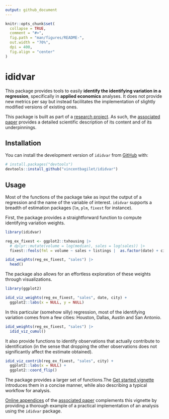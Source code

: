 ```yaml
---
output: github_document
---
```


<!-- README.md is generated from README.Rmd. Please edit that file -->

```r
knitr::opts_chunk$set(
  collapse = TRUE,
  comment = "#>",
  fig.path = "man/figures/README-",
  out.width = "70%",
  dpi = 400,
  fig.align = "center"
)
```

# ididvar

<!-- badges: start -->
<!-- badges: end -->

This package provides tools to easily **identify the identifying variation in a regression**, specifically in **applied economics** analyses. It does not provide new metrics per say but instead facilitates the implementation of slightly modified versions of existing ones.

This package is built as part of a [research project](https://vincentbagilet.github.io/causal_exaggeration/). As such, the [associated paper](https://vincentbagilet.github.io/causal_exaggeration/causal_exaggeration_paper.pdf) provides a detailed scientific description of its content and of its underpinnings. 

## Installation

You can install the development version of `ididvar` from [GitHub](https://github.com/vincentbagilet/ididvar) with:

```r
# install.packages("devtools")
devtools::install_github("vincentbagilet/ididvar")
```

## Usage

Most of the functions of the package take as input the output of a regression and the name of the variable of interest. `ididvar` supports a breadth of estimation packages (`lm`, `plm`, `fixest` for instance).

First, the package provides a straightforward function to compute identifying variation weights. 

```r
library(ididvar)

reg_ex_fixest <- ggplot2::txhousing |>
  # dplyr::mutate(volume = log(median), sales = log(sales)) |> 
  fixest::feols(fml = volume ~ sales + listings |  as.factor(date) + city)

idid_weights(reg_ex_fixest, "sales") |>
  head()
```

The package also allows for an effortless exploration of these weights through visualizations.

```r
library(ggplot2)

idid_viz_weights(reg_ex_fixest, "sales", date, city) +
  ggplot2::labs(x = NULL, y = NULL) 
```

In this particular (somehow silly) regression, most of the identifying variation comes from a few cities: Houston, Dallas, Austin and San Antonio.

```r
idid_weights(reg_ex_fixest, "sales") |>
  idid_viz_cumul()
```

It also provide functions to identify observations that actually contribute to identification (in the sense that dropping the other observations does not significantly affect the estimate obtained). 

```r
idid_viz_contrib(reg_ex_fixest, "sales", city) +
  ggplot2::labs(x = NULL) +
  ggplot2::coord_flip()
```

The package provides a larger set of functions.The [Get started vignette](articles/ididvar.html) introduces them in a concise manner, while also describing a typical workflow for analysis. 

[Online appendices](https://vincentbagilet.github.io/causal_exaggeration/) of the [associated paper](https://vincentbagilet.github.io/causal_exaggeration/causal_exaggeration_paper.pdf) complements this vignette by providing a thorough example of a practical implementation of an analysis using the `ididvar` package. 

